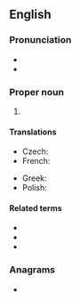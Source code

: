 {{also|efta}}
==English==

===Pronunciation===
* {{IPA|en|/ɛf.tɑː/}}
* {{hyphenation|en|eff-tah}}

===Proper noun===
{{head|en|proper noun}}

# {{initialism of|en|{{w|European Free Trade Association}}}}

====Translations====
{{trans-top|European Free Trade Association}}
* Czech: {{t+|cs|ESVO}}
* French: {{t+|fr|AELE}}
{{trans-mid}}
* Greek: {{t+|el|ΕΖΕΣ|f}}
* Polish: {{t+|pl|EFTA|f}}
{{trans-bottom}}

====Related terms====
* {{l|en|BAFTA}}
* {{l|en|CEFTA}}
* {{l|en|CISFTA}}

===Anagrams===
* {{anagrams|en|a=aeft|Fate|TAFE|TFAE|fate|feat|feat.|feta}}